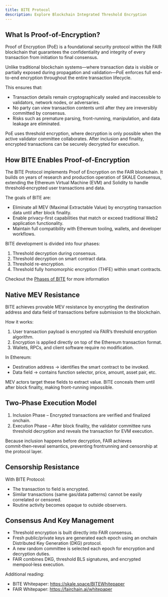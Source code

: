 ```yaml
---
title: BITE Protocol
description: Explore Blockchain Integrated Threshold Encryption
---
```


## What Is Proof‑of‑Encryption?

Proof of Encryption (PoE) is a foundational security protocol within the FAIR blockchain that guarantees the confidentiality and integrity of every transaction from initiation to final consensus.

Unlike traditional blockchain systems—where transaction data is visible or partially exposed during propagation and validation—PoE enforces full end-to-end encryption throughout the entire transaction lifecycle.

This ensures that:

- Transaction details remain cryptographically sealed and inaccessible to validators, network nodes, or adversaries.
- No party can view transaction contents until after they are irreversibly committed by consensus.
- Risks such as premature parsing, front-running, manipulation, and data leakage are eliminated.

PoE uses threshold encryption, where decryption is only possible when the active validator committee collaborates. After inclusion and finality, encrypted transactions can be securely decrypted for execution.

## How BITE Enables Proof‑of‑Encryption

The BITE Protocol implements Proof of Encryption on the FAIR blockchain. It builds on years of research and production operation of SKALE Consensus, extending the Ethereum Virtual Machine (EVM) and Solidity to handle threshold‑encrypted user transactions and data.

The goals of BITE are:

- Eliminate all MEV (Maximal Extractable Value) by encrypting transaction data until after block finality.
- Enable privacy-first capabilities that match or exceed traditional Web2 application functionality.
- Maintain full compatibility with Ethereum tooling, wallets, and developer workflows.

BITE development is divided into four phases:

1. Threshold decryption during consensus.
2. Threshold decryption on smart contract data.
3. Threshold re-encryption.
4. Threshold fully homomorphic encryption (THFE) within smart contracts.


Checkout the [Phases of BITE](/bite/phases) for more information

## Native MEV Resistance

BITE achieves provable MEV resistance by encrypting the destination address and data field of transactions before submission to the blockchain.

How it works:
1. User transaction payload is encrypted via FAIR’s threshold encryption algorithm.
2. Encryption is applied directly on top of the Ethereum transaction format.
3. Wallets, RPCs, and client software require no modification.

In Ethereum:
- Destination address → identifies the smart contract to be invoked.
- Data field → contains function selector, price, amount, asset pair, etc.

MEV actors target these fields to extract value. BITE conceals them until after block finality, making front-running impossible.

## Two‑Phase Execution Model

1. Inclusion Phase – Encrypted transactions are verified and finalized onchain.
2. Execution Phase – After block finality, the validator committee runs threshold decryption and reveals the transaction for EVM execution.

Because inclusion happens before decryption, FAIR achieves commit‑then‑reveal semantics, preventing frontrunning and censorship at the protocol layer.

## Censorship Resistance

With BITE Protocol:
- The transaction to field is encrypted.
- Similar transactions (same gas/data patterns) cannot be easily correlated or censored.
- Routine activity becomes opaque to outside observers.

## Consensus And Key Management

- Threshold encryption is built directly into FAIR consensus.
- Fresh public/private keys are generated each epoch using an onchain Distributed Key Generation (DKG) protocol.
- A new random committee is selected each epoch for encryption and decryption duties.
- FAIR combines DKG, threshold BLS signatures, and encrypted mempool‑less execution.

Additional reading:
- BITE Whitepaper: https://skale.space/BITEWhitepaper
- FAIR Whitepaper: https://fairchain.ai/whitepaper
